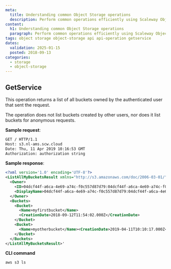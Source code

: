 ```yaml
---
meta:
  title: Understanding common Object Storage operations
  description: Perform common operations efficiently using Scaleway Object Storage CLI.
content:
  h1: Understanding common Object Storage operations
  paragraph: Perform common operations efficiently using Scaleway Object Storage CLI.
tags: object storage object-storage api api-operation getservice
dates:
  validation: 2025-01-15
  posted: 2018-09-13
categories:
  - storage
  - object-storage
---
```


## GetService

This operation returns a list of all buckets owned by the authenticated user that sent the request.

The operation does not list buckets created by other users, nor does it list buckets for anonymous requests.

**Sample request**:
```sh no-copy
GET / HTTP/1.1
Host: s3.nl-ams.scw.cloud
Date: Thu, 11 Apr 2019 10:16:53 GMT
Authorization: authorization string
```

**Sample response**:
```xml no-copy
<?xml version='1.0' encoding='UTF-8'?>
<ListAllMyBucketsResult xmlns="http://s3.amazonaws.com/doc/2006-03-01/">
  <Owner>
    <ID>04dcf44f-a6ca-4e69-a74c-f0c557d87d79:04dcf44f-a6ca-4e69-a74c-f0c557d87d79</ID>
    <DisplayName>04dcf44f-a6ca-4e69-a74c-f0c557d87d79:04dcf44f-a6ca-4e69-a74c-f0c557d87d79</DisplayName>
  </Owner>
  <Buckets>
    <Bucket>
      <Name>myfirstbucket</Name>
      <CreationDate>2018-09-12T11:54:02.000Z</CreationDate>
    </Bucket>
    <Bucket>
      <Name>myotherbucket</Name><CreationDate>2019-04-11T10:10:17.000Z</CreationDate>
    </Bucket>
  </Buckets>
</ListAllMyBucketsResult>'
```
**CLI command**
```
aws s3 ls
```


